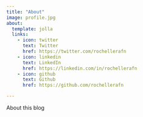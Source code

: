 ```yaml
---
title: "About"
image: profile.jpg
about:
  template: jolla
  links:
    - icon: twitter
      text: Twitter
      href: https://twitter.com/rochellerafn
    - icon: linkedin
      text: LinkedIn
      href: https://linkedin.com/in/rochellerafn
    - icon: github
      text: Github
      href: https://github.com/rochellerafn

---
```


About this blog
